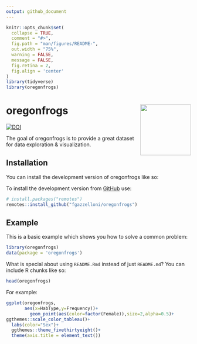 ```yaml
---
output: github_document
---
```


<!-- README.md is generated from README.Rmd. Please edit that file -->

```r
knitr::opts_chunk$set(
  collapse = TRUE,
  comment = "#>",
  fig.path = "man/figures/README-",
  out.width = "75%",
  warning = FALSE,
  message = FALSE,
  fig.retina = 2,
  fig.align = 'center'
)
library(tidyverse)
library(oregonfrogs)
```

# oregonfrogs <a href='https://fgazzelloni.github.io/oregonfrogs/'><img src='man/figures/logo.png' align="right" height="138.5" /></a>


<!-- badges: start -->

[![DOI](https://zenodo.org/badge/526891877.svg)](https://zenodo.org/badge/latestdoi/526891877)


<!-- badges: end -->

The goal of oregonfrogs is to provide a great dataset for data exploration & visualization.

## Installation

You can install the development version of oregonfrogs like so:

To install the development version from [GitHub](https://github.com/) use:

``` r
# install.packages("remotes")
remotes::install_github("fgazzelloni/oregonfrogs")
```

## Example

This is a basic example which shows you how to solve a common problem:

```r
library(oregonfrogs)
data(package = 'oregonfrogs')
```

What is special about using `README.Rmd` instead of just `README.md`? You can include R chunks like so:

```r
head(oregonfrogs)
```



For example:

```r
ggplot(oregonfrogs,
       aes(x=HabType,y=Frequency))+
         geom_point(aes(color=factor(Female)),size=2,alpha=0.5)+
ggthemes::scale_color_tableau()+
  labs(color="Sex")+
  ggthemes::theme_fivethirtyeight()+
  theme(axis.title = element_text())
```


